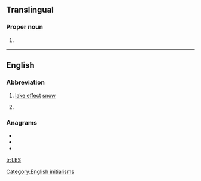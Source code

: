 {{also|Appendix:Variations of "les"}}

==Translingual==
===Proper noun===
{{head|mul|proper noun}}
# {{context|lang=mul|sports}} {{abbreviation of|lang=mul|Lesotho}}

----
==English==

===Abbreviation===
{{rfc-header|Abbreviation}}
{{en-abbr}}

# [[lake effect]] [[snow]]
# {{lb|en|military|US}} {{w|Leave and Earnings Statement}}

===Anagrams===
* {{l|en|els}}
* {{l|en|ESL}}
* {{l|en|SLE}}

[[Category:English initialisms]]

[[tr:LES]]